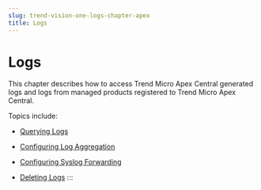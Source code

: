 ```yaml
---
slug: trend-vision-one-logs-chapter-apex
title: Logs
---
```

# Logs

This chapter describes how to access Trend Micro Apex Central generated logs and logs from managed products registered to Trend Micro Apex Central.

Topics include:

- [Querying Logs](querying-logs.mdx)

- [Configuring Log Aggregation](configuring-log-aggregation.mdx)

- [Configuring Syslog Forwarding](configure-syslog-forwarding.mdx)

- [Deleting Logs](delete-logs.mdx)
:::
